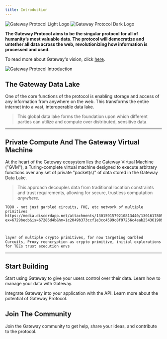 ```yaml
---
title: Introduction
---
```


<img
  className="block dark:hidden"
  src="/assets/logo/light_logo.svg"
  alt="Gateway Protocol Light Logo "
/>
<img
  className="hidden dark:block"
  src="/assets/logo/dark_logo.svg"
  alt="Gateway Protocol Dark Logo"
/>

**The Gateway Protocol aims to be the singular protocol for all of humanity’s most valuable data. The protocol will democratize and untether all data across the web, revolutionizing how information is processed and used.**

To read more about Gateway's vision, click [here](https://mygateway.notion.site/Introducing-Gateway-The-Decentralized-Private-Computer-0393eccfbe4545f5b1ac41083aee7d6f).

![Gateway Protocol Introduction](/assets/gateway-network/gateway-protocol-introduction.png)

## The Gateway Data Lake

One of the core functions of the protocol is enabling storage and access of any information from anywhere on the web. This transforms the entire internet into a vast, interoperable data lake.

> This global data lake forms the foundation upon which different parties can utilize and compute over distributed, sensitive data.

---

## Private Compute And The Gateway Virtual Machine

At the heart of the Gateway ecosystem lies the Gateway Virtual Machine ("GVM"), a Turing-complete virtual machine designed to execute arbitrary functions over any set of private "packet(s)" of data stored in the Gateway Data Lake.

> This approach decouples data from traditional location constraints and trust requirements, allowing for secure, trustless computation _anywhere_.

```
TODO - not just garbled circuits, FHE, etc network of multiple primitives
https://media.discordapp.net/attachments/1301591579210813440/1301617805623300096/image.png?ex=6729becb&is=67286d4b&hm=1c2049b373ccf1e3cc4599c8f97256c4eab25436198913a06ea717462fc79f61&=&format=webp&quality=lossless&width=550&height=309



layer of multiple crypto primitives, for now targeting Garbled Curcuits, Proxy reencryption as crypto primitive, initial explorations for TEEs trust execution envs

```

---

## Start Building

Start using Gateway to give your users control over their data. Learn how to manage your data with Gateway.

<CardGroup cols={2}>
  <Card
    title="Gateway Protocol API"
    href="/developer-guide/api-reference"
    icon="webhook"
  >
    Integrate Gateway into your application with the API.
  </Card>
  <Card title="Use Cases" href="/usecases/introduction" icon="pen-ruler">
    Learn more about the potential of Gateway Protocol.
  </Card>
</CardGroup>

## Join The Community

Join the Gateway community to get help, share your ideas, and contribute to the protocol.

<CardGroup cols={3}>
  <Card title="Discord" icon="discord" href="https://discord.gg/zjHJZRZzts" />
  <Card
    title="GitHub"
    icon="github"
    href="https://github.com/Gateway-DAO/"
  ></Card>
  <Card
    title="X / Twiiter"
    icon="x-twitter"
    href="https://x.com/Gateway_xyz"
  ></Card>
</CardGroup>
